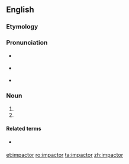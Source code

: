==English==

===Etymology===
{{suffix|lang=en|impact|or}}

===Pronunciation===
* {{a|GA}} {{IPA|/ɪmˈpæktɚ/|lang=en}}
* {{a|RP}} {{IPA|/ɪmˈpæktə/|lang=en}}
* {{rhymes|æktə(ɹ)|lang=en}}

===Noun===
{{en-noun}}

# {{def|Any of several [[machine]]s or [[device]]s in which a part [[impact]]s on another, or on a material.}}
# {{def|An object which [[impact]]s another.}}

====Related terms====
* {{sense|something which impacted something}} {{l|en|impactite}}

[[et:impactor]]
[[ro:impactor]]
[[ta:impactor]]
[[zh:impactor]]